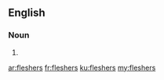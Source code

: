 ==English==

===Noun===
{{head|en}}

# {{plural of|flesher}}

[[ar:fleshers]]
[[fr:fleshers]]
[[ku:fleshers]]
[[my:fleshers]]